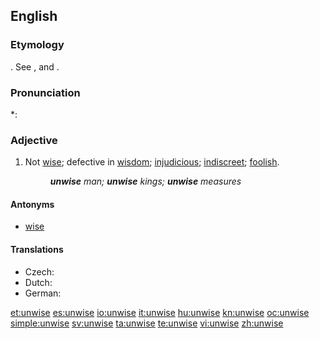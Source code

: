 ==English==

===Etymology===
{{etyl|ang}} {{term|unwis|unwīs}}. See {{term|un-||not}}, and {{term|wise}}.

===Pronunciation===
*: {{rhymes|aɪz}}

===Adjective===
{{en-adj|unwis|er}}

# Not [[wise]]; defective in [[wisdom]]; [[injudicious]]; [[indiscreet]]; [[foolish]].
#: '''''unwise''' man; '''unwise''' kings; '''unwise''' measures''

====Antonyms====
* [[wise]]

====Translations====
* Czech: {{t-|cs|nemoudrý|m}}
* Dutch: {{t-|nl|onverstandig}}
* German: {{t-|de|unklug}}

[[et:unwise]]
[[es:unwise]]
[[io:unwise]]
[[it:unwise]]
[[hu:unwise]]
[[kn:unwise]]
[[oc:unwise]]
[[simple:unwise]]
[[sv:unwise]]
[[ta:unwise]]
[[te:unwise]]
[[vi:unwise]]
[[zh:unwise]]